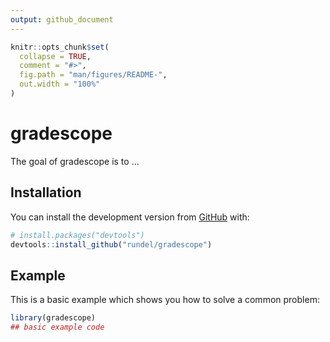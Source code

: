 ```yaml
---
output: github_document
---
```


<!-- README.md is generated from README.Rmd. Please edit that file -->

```r
knitr::opts_chunk$set(
  collapse = TRUE,
  comment = "#>",
  fig.path = "man/figures/README-",
  out.width = "100%"
)
```

# gradescope

<!-- badges: start -->
<!-- badges: end -->

The goal of gradescope is to ...

## Installation

You can install the development version from [GitHub](https://github.com/) with:

``` r
# install.packages("devtools")
devtools::install_github("rundel/gradescope")
```

## Example

This is a basic example which shows you how to solve a common problem:

```r
library(gradescope)
## basic example code
```

